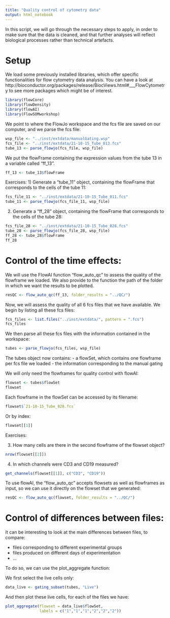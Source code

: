 ```yaml
---
title: "Quality control of cytometry data"
output: html_notebook
---
```


In this script, we will go through the necessary steps to apply, in order to 
make sure that the data is cleaned, and that further analyses will reflect
biological processes rather than technical artefacts.

# Setup

We load some previously installed libraries, which offer specific
functionalities for flow cytometry data analysis. You can have a look at
http://bioconductor.org/packages/release/BiocViews.html#___FlowCytometry
to see more packages which might be of interest.

```r
library(flowCore)
library(flowDensity)
library(flowAI)
library(FlowSOMworkshop)
```

We point to where the FlowJo workspace and the fcs file are saved on our 
computer, and we parse the fcs file:

```r
wsp_file <- "../inst/extdata/manualGating.wsp"
fcs_file <- "../inst/extdata/21-10-15_Tube_013.fcs"
tube_13 <- parse_flowjo(fcs_file, wsp_file)
```

We put the flowFrame containing the expression values from the tube 13
in a variable called "ff_13".

```r
ff_13 <- tube_13$flowFrame
```

Exercises:
1) Generate a "tube_11" object, containing the flowFrame that corresponds
to the cells of the tube 11:
```r
fcs_file_11 <- "../inst/extdata/21-10-15_Tube_011.fcs"
tube_11 <- parse_flowjo(fcs_file_11, wsp_file)
```

2) Generate a "ff_28" object, containing the flowFrame that corresponds
to the cells of the tube 28:
```r
fcs_file_28 <- "../inst/extdata/21-10-15_Tube_028.fcs"
tube_28 <- parse_flowjo(fcs_file_28, wsp_file)
ff_28 <- tube_28$flowFrame
ff_28
```


# Control of the time effects:

We will use the FlowAI function "flow_auto_qc" to assess the quality of the
flowframe we loaded. We also provide to the function the path of the 
folder in which we want the results to be plotted.
```r
resQC <- flow_auto_qc(ff_13, folder_results = "../QC/")
```

Now, we will assess the quality of all 6 fcs files that we have available.
We begin by listing all these fcs files:

```r
fcs_files <- list.files("../inst/extdata/", pattern = ".fcs")
fcs_files
```

We then parse all these fcs files with the information contained in the 
workspace:

```r
tubes <- parse_flowjo(fcs_files, wsp_file)
```

The tubes object now contains:
- a flowSet, which contains one flowframe per fcs file we loaded
- the information corresponding to the manual gating

We will only need the flowframes for quality control with flowAI:

```r
flowset <- tubes$flowSet
flowset
```

Each flowframe in the flowSet can be accessed by its filename:

```r
flowset$`21-10-15_Tube_028.fcs`
```

Or by index:

```r
flowset[[1]]
```

Exercises:

3) How many cells are there in the second flowframe of the flowset object?
```r
nrow(flowset[[2]])
```

4) In which channels were CD3 and CD19 measured?
```r
get_channels(flowset[[1]], c("CD3", "CD19"))
```

To use flowAI, the "flow_auto_qc" accepts  flowsets as well as flowframes 
as input, so we can use it directly on the flowset that we generated:

```r
resQC <- flow_auto_qc(flowset, folder_results = "../QC/")
```

# Control of differences between files:

It can be interesting to look at the main differences between files, to compare:

- files corresponding to different experimental groups
- files produced on different days of experimentation
- ...

To do so, we can use the plot_aggregate function:

We first select the live cells only:

```r
data_live <- gating_subset(tubes, "Live")
```

And then plot these live cells, for each of the files we have:

```r
plot_aggregate(flowset = data_live$flowSet, 
               labels = c("1","1","1","2","2","2"))
```

